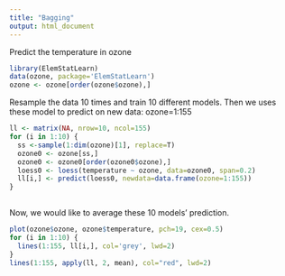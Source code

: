 ```yaml
---
title: "Bagging"
output: html_document
---
```


Predict the temperature in ozone
```r
library(ElemStatLearn)
data(ozone, package='ElemStatLearn')
ozone <- ozone[order(ozone$ozone),]
```

Resample the data 10 times and train 10 different models.
Then we uses these model to predict on new data: ozone=1:155
```r
ll <- matrix(NA, nrow=10, ncol=155)
for (i in 1:10) {
  ss <-sample(1:dim(ozone)[1], replace=T)
  ozone0 <- ozone[ss,]
  ozone0 <- ozone0[order(ozone0$ozone),]
  loess0 <- loess(temperature ~ ozone, data=ozone0, span=0.2)
  ll[i,] <- predict(loess0, newdata=data.frame(ozone=1:155))
}
  
```

Now, we would like to average these 10 models' prediction.
```r
plot(ozone$ozone, ozone$temperature, pch=19, cex=0.5)
for (i in 1:10) {
  lines(1:155, ll[i,], col='grey', lwd=2)
}
lines(1:155, apply(ll, 2, mean), col="red", lwd=2)
```